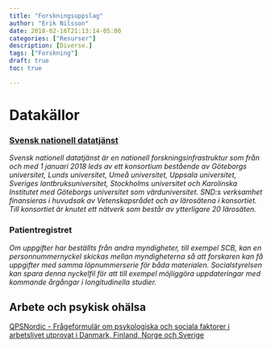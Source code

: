 ```yaml
---
title: "Forskningsuppslag"
author: "Erik Nilsson"
date: 2018-02-16T21:13:14-05:00
categories: ["Resurser"]
description: [Diverse.]
tags: ["Forskning"]
draft: true
toc: true

---
```


# Datakällor

### [Svensk nationell datatjänst](https://snd.gu.se/sv)

_Svensk nationell datatjänst är en nationell forskningsinfrastruktur som från och med 1 januari 2018 leds av ett konsortium bestående av Göteborgs universitet, Lunds universitet, Umeå universitet, Uppsala universitet, Sveriges lantbruksuniversitet, Stockholms universitet och Karolinska Institutet med Göteborgs universitet som värduniversitet. SND:s verksamhet finansieras i huvudsak av Vetenskapsrådet och av lärosätena i konsortiet. Till konsortiet är knutet ett nätverk som består av ytterligare 20 lärosäten._

### Patientregistret

_Om uppgifter har beställts från andra myndigheter, till exempel SCB, kan en personnummernyckel skickas mellan myndigheterna så att forskaren kan få uppgifter med samma löpnummerserie för båda materialen. Socialstyrelsen kan spara denna nyckelfil för att till exempel möjliggöra uppdateringar med kommande årgångar i longitudinella studier._

## Arbete och psykisk ohälsa

[QPSNordic - Frågeformulär om psykologiska och sociala faktorer i arbetslivet utprovat i Danmark, Finland, Norge och Sverige](https://snd.gu.se/sv/catalogue/study/snd0837)
